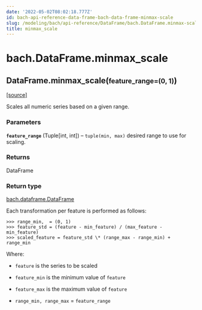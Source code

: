 ```yaml
---
date: '2022-05-02T08:02:18.777Z'
id: bach-api-reference-data-frame-bach-data-frame-minmax-scale
slug: /modeling/bach/api-reference/DataFrame/bach.DataFrame.minmax-scale/
title: minmax_scale
---
```


# bach.DataFrame.minmax_scale

<div class="method">

<h2 class="signature-class"><span class="additional-name">DataFrame.</span><span class="name">minmax_scale(</span><small class="parameter-list"><span class="parameter" id="feature_range">feature_range=(0, 1)</span></small>)</h2>


&#8203;<span class="view-source">[[source]](https://github.com/objectiv/objectiv-analytics/blob/main/bach/bach/dataframe.py)</span>

<div class="content">

Scales all numeric series based on a given range.


### Parameters

**`feature_range`** (Tuple[int, int]) – `tuple(min, max)` desired range to use for scaling.



### Returns

DataFrame



### Return type

[bach.dataframe.DataFrame](/docs/modeling/bach/api-reference/DataFrame/bach.DataFrame/#bach.DataFrame)


Each transformation per feature is performed as follows:

```pycon3
>>> range_min,  = (0, 1)
>>> feature_std = (feature - min_feature) / (max_feature - min_feature)
>>> scaled_feature = feature_std \* (range_max - range_min) + range_min
```

Where:
* `feature` is the series to be scaled

* `feature_min` is the minimum value of `feature`

* `feature_max` is the maximum value of `feature`

* `range_min, range_max` = `feature_range`



</div>

</div>
